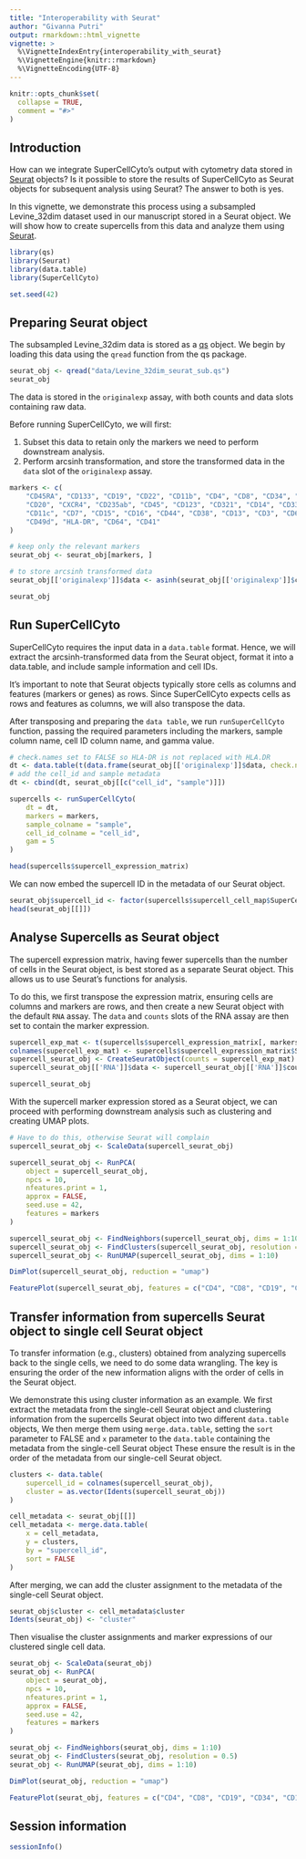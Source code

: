 ```yaml
---
title: "Interoperability with Seurat"
author: "Givanna Putri"
output: rmarkdown::html_vignette
vignette: >
  %\VignetteIndexEntry{interoperability_with_seurat}
  %\VignetteEngine{knitr::rmarkdown}
  %\VignetteEncoding{UTF-8}
---
```


```r
knitr::opts_chunk$set(
  collapse = TRUE,
  comment = "#>"
)
```

## Introduction

How can we integrate SuperCellCyto's output with cytometry data stored in [Seurat](https://satijalab.org/seurat/) objects?
Is it possible to store the results of SuperCellCyto as Seurat objects for subsequent analysis using Seurat?
The answer to both is yes.

In this vignette, we demonstrate this process using a subsampled Levine_32dim dataset
used in our manuscript stored in a Seurat object.
We will show how to create supercells from this data and analyze them using [Seurat](https://satijalab.org/seurat/).

```r
library(qs)
library(Seurat)
library(data.table)
library(SuperCellCyto)

set.seed(42)
```

## Preparing Seurat object

The subsampled Levine_32dim data is stored as a [qs](https://cran.r-project.org/web/packages/qs/index.html) object.
We begin by loading this data using the `qread` function from the qs package.


```r
seurat_obj <- qread("data/Levine_32dim_seurat_sub.qs")
seurat_obj
```
The data is stored in the `originalexp` assay, with both counts and data slots containing raw data.

Before running SuperCellCyto, we will first:

1. Subset this data to retain only the markers we need to perform downstream analysis.
2. Perform arcsinh transformation, and store the transformed data in the `data` slot of the `originalexp` assay.

```r
markers <- c(
    "CD45RA", "CD133", "CD19", "CD22", "CD11b", "CD4", "CD8", "CD34", "Flt3",
    "CD20", "CXCR4", "CD235ab", "CD45", "CD123", "CD321", "CD14", "CD33", "CD47",
    "CD11c", "CD7", "CD15", "CD16", "CD44", "CD38", "CD13", "CD3", "CD61", "CD117",
    "CD49d", "HLA-DR", "CD64", "CD41"
)

# keep only the relevant markers
seurat_obj <- seurat_obj[markers, ]

# to store arcsinh transformed data
seurat_obj[['originalexp']]$data <- asinh(seurat_obj[['originalexp']]$counts / 5)

seurat_obj
```

## Run SuperCellCyto

SuperCellCyto requires the input data in a `data.table` format.
Hence, we will extract the arcsinh-transformed data from the Seurat object,
format it into a data.table, and include sample information and cell IDs.

It's important to note that Seurat objects typically store cells as columns and features (markers or genes) as rows.
Since SuperCellCyto expects cells as rows and features as columns, we will also transpose
the data.

After transposing and preparing the `data table`, we run `runSuperCellCyto` function,
passing the required parameters including the markers, sample column name, cell ID column name, and gamma value.

```r
# check.names set to FALSE so HLA-DR is not replaced with HLA.DR
dt <- data.table(t(data.frame(seurat_obj[['originalexp']]$data, check.names = FALSE)))
# add the cell_id and sample metadata
dt <- cbind(dt, seurat_obj[[c("cell_id", "sample")]])

supercells <- runSuperCellCyto(
    dt = dt,
    markers = markers,
    sample_colname = "sample",
    cell_id_colname = "cell_id",
    gam = 5
)

head(supercells$supercell_expression_matrix)
```

We can now embed the supercell ID in the metadata of our Seurat object.

```r
seurat_obj$supercell_id <- factor(supercells$supercell_cell_map$SuperCellID)
head(seurat_obj[[]])
```

## Analyse Supercells as Seurat object

The supercell expression matrix, having fewer supercells than the number of cells in the Seurat object,
is best stored as a separate Seurat object.
This allows us to use Seurat's functions for analysis.

To do this, we first transpose the expression matrix, ensuring cells are columns and markers are rows,
and then create a new Seurat object with the default `RNA` assay.
The `data` and `counts` slots of the RNA assay are then set to contain the marker expression.

```r
supercell_exp_mat <- t(supercells$supercell_expression_matrix[, markers, with=FALSE])
colnames(supercell_exp_mat) <- supercells$supercell_expression_matrix$SuperCellId
supercell_seurat_obj <- CreateSeuratObject(counts = supercell_exp_mat)
supercell_seurat_obj[['RNA']]$data <- supercell_seurat_obj[['RNA']]$counts

supercell_seurat_obj
```
With the supercell marker expression stored as a Seurat object, we can proceed with
performing downstream analysis such as clustering and creating UMAP plots.

```r
# Have to do this, otherwise Seurat will complain
supercell_seurat_obj <- ScaleData(supercell_seurat_obj)

supercell_seurat_obj <- RunPCA(
    object = supercell_seurat_obj,
    npcs = 10,
    nfeatures.print = 1,
    approx = FALSE,
    seed.use = 42,
    features = markers
)

supercell_seurat_obj <- FindNeighbors(supercell_seurat_obj, dims = 1:10)
supercell_seurat_obj <- FindClusters(supercell_seurat_obj, resolution = 0.5)
supercell_seurat_obj <- RunUMAP(supercell_seurat_obj, dims = 1:10)

DimPlot(supercell_seurat_obj, reduction = "umap")
```

```r
FeaturePlot(supercell_seurat_obj, features = c("CD4", "CD8", "CD19", "CD34", "CD11b"), ncol = 3)
```

## Transfer information from supercells Seurat object to single cell Seurat object

To transfer information (e.g., clusters) obtained from analyzing supercells back to the single cells,
we need to do some data wrangling.
The key is ensuring the order of the new information aligns with the order of cells in the Seurat object.

We demonstrate this using cluster information as an example.
We first extract the metadata from the single-cell Seurat object and clustering information
from the supercells Seurat object into two different `data.table` objects,
We then merge them using `merge.data.table`, setting the `sort` parameter to FALSE
and `x` parameter to the `data.table` containing the metadata from the single-cell Seurat object
These ensure the result is in the order of the metadata from our single-cell Seurat object.

```r
clusters <- data.table(
    supercell_id = colnames(supercell_seurat_obj),
    cluster = as.vector(Idents(supercell_seurat_obj))
)

cell_metadata <- seurat_obj[[]]
cell_metadata <- merge.data.table(
    x = cell_metadata,
    y = clusters,
    by = "supercell_id",
    sort = FALSE
)
```

After merging, we can add the cluster assignment to the metadata of the single-cell Seurat object.

```r
seurat_obj$cluster <- cell_metadata$cluster
Idents(seurat_obj) <- "cluster"
```

Then visualise the cluster assignments and marker expressions of our clustered single cell data.

```r
seurat_obj <- ScaleData(seurat_obj)
seurat_obj <- RunPCA(
    object = seurat_obj,
    npcs = 10,
    nfeatures.print = 1,
    approx = FALSE,
    seed.use = 42,
    features = markers
)

seurat_obj <- FindNeighbors(seurat_obj, dims = 1:10)
seurat_obj <- FindClusters(seurat_obj, resolution = 0.5)
seurat_obj <- RunUMAP(seurat_obj, dims = 1:10)

DimPlot(seurat_obj, reduction = "umap")

```

```r
FeaturePlot(seurat_obj, features = c("CD4", "CD8", "CD19", "CD34", "CD11b"), ncol = 3)
```


## Session information

```r
sessionInfo()
```